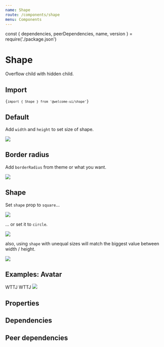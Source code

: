 ```yaml
---
name: Shape
route: /components/shape
menu: Components
---
```


const { dependencies, peerDependencies, name, version } = require('./package.json')

# Shape

<TagVersion version={version} name={name} />

Overflow child with hidden child.

## Import

<Code>{`import { Shape } from '@welcome-ui/shape'`}</Code>

## Default

Add `width` and `height` to set size of shape.

<Playground>
  <Shape width="150px" height="150px">
    <img src="https://media3.giphy.com/media/uYiJD8fcWDys8/giphy.gif?cid=790b76115d08fb457747437951ff7674&rid=giphy.gif" />
  </Shape>
</Playground>

## Border radius

Add `borderRadius` from theme or what you want.

<Playground>
  <Shape width="150px" height="150px" borderRadius="lg">
    <img src="https://media3.giphy.com/media/uYiJD8fcWDys8/giphy.gif?cid=790b76115d08fb457747437951ff7674&rid=giphy.gif" />
  </Shape>
</Playground>

## Shape

Set `shape` prop to `square`…

<Playground>
  <Shape width="150px" height="150px" shape="square">
    <img src="https://media3.giphy.com/media/uYiJD8fcWDys8/giphy.gif?cid=790b76115d08fb457747437951ff7674&rid=giphy.gif" />
  </Shape>
</Playground>

… or set it to `circle`.

<Playground>
  <Shape width="150px" height="150px" shape="circle">
    <img src="https://media3.giphy.com/media/uYiJD8fcWDys8/giphy.gif?cid=790b76115d08fb457747437951ff7674&rid=giphy.gif" />
  </Shape>
</Playground>

also, using `shape` with unequal sizes will match the biggest value between width / height.

<Playground>
  <Shape width="1px" height="50px" shape="circle">
    <img src="https://media3.giphy.com/media/uYiJD8fcWDys8/giphy.gif?cid=790b76115d08fb457747437951ff7674&rid=giphy.gif" />
  </Shape>
</Playground>

## Examples: Avatar

<Playground>
  <Box display="flex" width="180px" justifyContent="space-between">
    <Shape width="50px" height="50px" shape="circle">
      <Box
        backgroundColor="primary.500"
        fontSize="meta2"
        color="light.900"
        fontWeight="bold"
        width={1}
        height={1}
        display="flex"
        alignItems="center"
        justifyContent="center"
      >
        WTTJ
      </Box>
    </Shape>
    <Shape
      width="50px"
      height="50px"
      shape="circle"
      borderWidth="1px"
      borderColor="primary.500"
      borderStyle="dotted"
    >
      <Box
        color="primary.500"
        fontSize="meta2"
        fontWeight="bold"
        width={1}
        height={1}
        display="flex"
        alignItems="center"
        justifyContent="center"
      >
        WTTJ
      </Box>
    </Shape>
    <Shape width="50px" height="50px" shape="circle">
      <img src="https://avatars3.githubusercontent.com/u/13100706?s=200&v=4" />
    </Shape>
  </Box>
</Playground>

## Properties

<Props of={Shape} />

## Dependencies

<Dependencies dependencies={dependencies} />

## Peer dependencies

<Dependencies dependencies={peerDependencies} />
